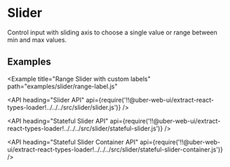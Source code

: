 <!--
Copyright (c) 2018 Uber Technologies, Inc.

This source code is licensed under the MIT license found in the
LICENSE file in the root directory of this source tree.
-->




# Slider

Control input with sliding axis to choose a single value or range between min and max values.

## Examples

<Example title="Basic Usage" path="examples/slider/basic.js">
  <Basic />
</Example>

<Example title="Stateful Component" path="examples/slider/stateful.js">
  <Stateful />
</Example>

<Example title="Range Slider" path="examples/slider/range.js">
  <Range />
</Example>

<Example
  title="Range Slider with custom labels"
  path="examples/slider/range-label.js"
>
  <RangeLabel />
</Example>

<Example title="Step Slider" path="examples/slider/step.js">
  <Step />
</Example>

<Example title="Multi Ticks" path="examples/slider/ticks.js">
  <Ticks />
</Example>

<Example title="Overrides" path="examples/slider/overrides.js">
  <Overrides />
</Example>

<API
  heading="Slider API"
  api={require('!!@uber-web-ui/extract-react-types-loader!../../../src/slider/slider.js')}
/>

<API
  heading="Stateful Slider API"
  api={require('!!@uber-web-ui/extract-react-types-loader!../../../src/slider/stateful-slider.js')}
/>

<API
  heading="Stateful Slider Container API"
  api={require('!!@uber-web-ui/extract-react-types-loader!../../../src/slider/stateful-slider-container.js')}
/>
